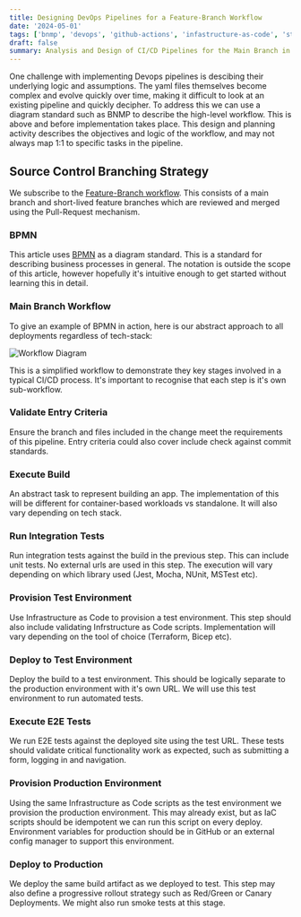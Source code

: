 ```yaml
---
title: Designing DevOps Pipelines for a Feature-Branch Workflow
date: '2024-05-01'
tags: ['bnmp', 'devops', 'github-actions', 'infastructure-as-code', 'strategy']
draft: false
summary: Analysis and Design of CI/CD Pipelines for the Main Branch in a Feature-Branch Workflow
---
```


One challenge with implementing Devops pipelines is descibing their underlying logic and assumptions. 
The yaml files themselves become complex and evolve quickly over time, making 
it difficult to look at an existing pipeline and quickly decipher. To address this
we can use a diagram standard such as BNMP to describe the high-level workflow. 
This is above and before implementation takes place. This design and planning activity
describes the objectives and logic of the workflow, and may not always map 1:1 to specific tasks
in the pipeline.

## Source Control Branching Strategy

We subscribe to the [Feature-Branch workflow](https://www.atlassian.com/git/tutorials/comparing-workflows/feature-branch-workflow).
This consists of a main branch and short-lived feature branches which are reviewed and merged using the Pull-Request mechanism.

### BPMN

This article uses [BPMN](https://www.bpmn.org) as a diagram standard. This is a standard for describing business
processes in general. The notation is outside the scope of this article, however hopefully it's intuitive enough 
to get started without learning this in detail.

### Main Branch Workflow

To give an example of BPMN in action, here is our abstract approach to all deployments regardless of tech-stack:

![Workflow Diagram](/static/images/swa_bpmn_main.svg)

This is a simplified workflow to demonstrate they key stages involved in a typical CI/CD process. 
It's important to recognise that each step is it's own sub-workflow.

### Validate Entry Criteria

Ensure the branch and files included in the change meet the requirements of this pipeline. Entry 
criteria could also cover include check against commit standards.

### Execute Build

An abstract task to represent building an app. The implementation of this 
will be different for container-based workloads vs standalone. It will also
vary depending on tech stack.

### Run Integration Tests

Run integration tests against the build in the previous step. This can include
unit tests. No external urls are used in this step. The execution
will vary depending on which library used (Jest, Mocha, NUnit, MSTest etc).

### Provision Test Environment

Use Infrastructure as Code to provision a test environment. This step 
should also include validating Infrstructure as Code scripts.
Implementation will vary depending on the tool of choice (Terraform, Bicep etc).

### Deploy to Test Environment 

Deploy the build to a test environment. This should be 
logically separate to the production environment with it's own URL. 
We will use this test environment to run automated tests.

### Execute E2E Tests

We run E2E tests against the deployed site using the test URL. 
These tests should validate critical functionality work as expected, such as submitting a form, 
logging in and navigation.

### Provision Production Environment

Using the same Infrastructure as Code scripts as the test environment we provision the 
production environment. This may already exist, but as IaC scripts
should be idempotent we can run this script on every deploy. Environment variables
for production should be in GitHub or an external config manager to 
support this environment. 

### Deploy to Production

We deploy the same build artifact as we deployed to test. 
This step may also define a progressive rollout strategy such as Red/Green or Canary Deployments. 
We might also run smoke tests at this stage. 